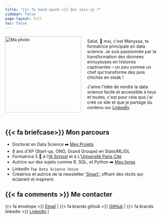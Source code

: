 ```yaml
---
title: "{{< fa hand-spock >}} Qui suis-je ?"
sidebar: false
page-layout: full
toc: false
---
```

```{=html}
<div style="display: flex; align-items: center;">
  <img src="images/Linkedin MCL.png" alt="Ma photo" style="width: 250px; margin-right: 20px;">
  <div>
    <p>Salut, 👋 moi, c'est Ményssa, ta formatrice principale en data science. Je suis passionnée par la transformation des données ennuyeuses en histoires captivantes – un peu comme un chef qui transforme des pois chiches en steak !</p>
    <p>J'aime l'idée de rendre la data science facile et accessible à tous et toutes, c'est pour cela que j'ai créé ce site et que je partage du contenu sur <a href="https://www.linkedin.com/in/menyssacherifaluron/" target="_blank"><i class="fab fa-linkedin"></i> LinkedIn</a>.</p>
  </div>
</div>
<br>

```

## {{< fa briefcase>}} Mon parcours
- Doctorat en Data Science ➡️ [Mes Projets](https://github.com/universdesdonnees/universdesdonnees)
- 8 ans d'XP (Start-up, ONG, Grand Groupe) en Stats/ML/DL 
- Formatrice 5 🌟 à l'[IA School](https://www.intelligence-artificielle-school.com/?gad_source=1&gclid=CjwKCAiA_aGuBhACEiwAly57Mb4r76ce4ltU5l6_uI_juVjOtmW4LvzS2X8xjInfn5bxq5NJFDpH6BoC4MoQAvD_BwE) et à L'[Université Paris Cité](https://u-paris.fr/)
- Autrice sur des sujets comme R, SQL, et Python ➡️ [Mes livres](https://www.amazon.fr/s?i=stripbooks&rh=p_27%3AMenyssa+Cherifa-Luron&s=relevancerank&text=Menyssa+Cherifa-Luron&linkCode=ll2&tag=mcherifa21-21&linkId=bd1b178e56ff3df3999515f7d7414119&language=fr_FR&ref_=as_li_ss_tl)
- LinkedIn `Top Data Science Voice`
- Créatrice et autrice de la newsletter ['Smart'](https://www.linkedin.com/newsletters/7100158974640967680/), offrant des récits qui éclairent et inspirent.

## {{< fa comments >}} Me contacter

| {{< fa envelope >}}  [Email](damaestla@gmail.com) | {{< fa brands github >}}  [GitHub]((https://github.com/universdesdonnees) ) | {{< fa brands linkedin >}} [LinkedIn](https://www.linkedin.com/in/menyssacherifaluron/) |


